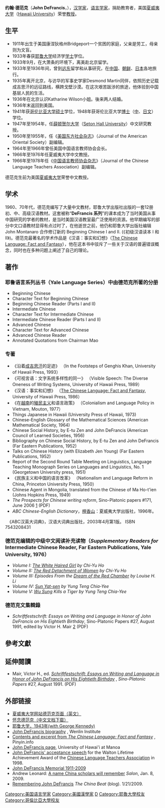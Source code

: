 {{Link style|time=2015-12-11T06:12:54+00:00}}
'''约翰·德范克'''（'''John DeFrancis'''，{{bd|1911年|8月31日|2009年|1月2日|catIdx=D}}），[[汉学家|汉学家]]，[[语言学家|语言学家]]，捐助教育者，美国[[夏威夷大学|夏威夷大学]]（[[:en:Hawaii_University|Hawaii University]]）荣誉[[教授|教授]]。

==生平==
*1911年出生于美国康涅狄格州Bridgeport一个贫困的家庭，父亲是劳工，母亲则为文盲。
*1933年春获[[耶鲁大学|耶鲁大学]]经济学[[学士|学士]]学位。
*1933年9月，在大萧条的环境下，离美赴北京留学。
*1933年至1936年间，曾到[[远东|远东]]留学和从事研究，在[[中国|中国]]、[[朝鲜|朝鲜]]、[[日本|日本]]各地旅行。
*1935年离开北京，与访华的军事史学家Desmond Martin同伴，依照历史记载成吉思汗的远征路线，横跨戈壁沙漠。在这次艰苦跋涉的旅途，他体验到中国基层人民的生活。
*1936年在北京认识Katharine Wilson小姐。後来两人结婚。
*1936年末返回到美国。
*1941年获[[哥伦比亚大学|哥伦比亚大学]][[硕士|硕士]]学位，1948年获哥伦比亚大学[[博士|博士]]（[[汉语|中]]、[[日文|日文]]）学位。
*1947年至1954年，任[[薛顿贺尔大学|薛顿贺尔大学]]（[[:en:Seton_Hall_University|Seton Hall University]]）中文研究教授。
*1950年至1955年，任《[[美国东方社会杂志|美国东方社会杂志]]》（Journal of the American Oriental Society）副编辑。
*1964年至1966年曾任美国中国语言教师协会会长。
*1966年至1976年任夏威夷大学中文教授。
*1966年至1978年任《[[中国语言教师协会杂志|中国语言教师协会杂志]]》（Journal of the Chinese Language Teachers Association）副编辑。

德范克生前为美国[[夏威夷大学|夏威夷大学]]荣誉中文教授。

==学术==
1960、70年代，德范克编写了大量中文教材，耶鲁大学出版社出版的一套12册初、中、高级汉语教材。这套被称“'''DeFrancis 系列'''”的课本成为了当时美国从事中国研究的学者的教材，是当时美国汉语教室最广泛使用的资源。他早期编写的部分中文口语教材显得有点过时了，在他逝世之前，他仍和耶鲁大学出版社编辑 John Montanaro 合作修订新的 Beginning Chinese I and II. (《初级汉语读本 I 和 II》)。德范克最著名的学术作品是《汉语：事实和幻想》（[[:en:The_Chinese_Language:_Fact_and_Fantasy|The Chinese Language: Fact and Fantasy]]），他在这本书中驳斥了一些关于汉语的普遍错误概念，同时也在多种问题上阐述了自己的理论。
 
==著作==
===耶鲁语言系列丛书（Yale Language Series）中由德范克所著的分册===
* Beginning Chinese
* Character Text for Beginning Chinese
* Beginning Chinese Reader (Parts I and II)
* Intermediate Chinese
* Character Text for Intermediate Chinese
* Intermediate Chinese Reader (Parts I and II)
* Advanced Chinese
* Character Text for Advanced Chinese
* Advanced Chinese Reader
* Annotated Quotations from Chairman Mao

===专著===
* 《沿着[[成吉思汗|成吉思汗]]的足迹》 （In the Footsteps of Genghis Khan, University of Hawaii Press, 1993）
* 《可视言语：文字系统多样性的同一》 （Visible Speech: The Diverse Oneness of Writing Systems, University of Hawaii Press, 1989）
* 《汉语：事实和幻想》 （[[:en:The_Chinese_Language:_Fact_and_Fantasy|The Chinese Language: Fact and Fantasy]], University of Hawaii Press, 1986）
* 《在[[越南|越南]]的[[殖民主义|殖民主义]]和语言政策》 （Colonialism and Language Policy in Vietnam, Mouton, 1977）
* Things Japanese in Hawaii (University Press of Hawaii, 1973)
* Chinese-English Glossary of the Mathematical Sciences (American Mathematical Society, 1964)
* Chinese Social History, by E-tu Zen and John DeFrancis (American Council of Learned Societies, 1956)
* Bibliography on Chinese Social History, by E-tu Zen and John DeFrancis (Far Eastern Publications, 1952)
* Talks on Chinese History (with Elizabeth Jen Young) (Far Eastern Publications, 1952)
* Report of the Second Round Table Meeting on Linguistics, Language Teaching Monograph Series on Languages and Linguistics, No. 1 (Georgetown University press, 1951)
* 《民族主义和中国的语言改革》 （Nationalism and Language Reform in China, Princeton University Press, 1950）
* Chinese Agent in Mongolia, translated from the Chinese of Ma Ho-t'ien (Johns Hopkins Press, 1949)
* ''The Prospects for Chinese writing reform'', Sino-Platonic papers #171, June 2006 [http://www.sino-platonic.org/complete/spp171_chinese_writing_reform.pdf] {{Wayback|url=http://www.sino-platonic.org/complete/spp171_chinese_writing_reform.pdf |date=20070730103420 }} (PDF)
* ''ABC Chinese-English Dictionary''，[[檀香山|檀香山]]：夏威夷大学出版社，1996年。
　《ABC汉英大词典》，汉语大词典出版社，2003年4月第1版。 ISBN 7543208431

===德范克编辑的中级中文阅读补充读物（''Supplementary Readers for'' Intermediate Chinese Reader, Far Eastern Publications, Yale University, 1976）===
* ''Volume I: [[:en:The_White_Haired_Girl|The White Haired Girl]] by Chi-Yu Ho''
* ''Volume II: [[:en:The_Red_Detachment_of_Women|The Red Detachment of Women]] by Chi-Yu Ho''
* ''Volume III: Episodes From the [[:en:Dream_of_the_Red_Chamber|Dream of the Red Chamber]] by Louise H. Li''
* ''Volume IV: [[:en:Sun_Yat-sen|Sun Yat-sen]] by Yung Teng Chia-Yee''
* ''Volume V: [[:en:Wu_Song|Wu Sung]] Kills a Tiger by Yung Teng Chia-Yee''

===德范克文集輯錄===
* ''Schriftfestschrift: Essays on Writing and Language in Honor of John DeFrancis on His Eightieth Birthday'', Sino-Platonic Papers #27, August 1991, edited by Victor H. Mair [http://www.sino-platonic.org/complete/spp027_john_defrancis.pdf] {{Wayback|url=http://www.sino-platonic.org/complete/spp027_john_defrancis.pdf |date=20070702063401 }}(PDF)

==參考文獻==
{{refbegin}}
{{cite journal | first = Victor H. | last = Mair | authorlink=Victor H. Mair | title = John DeFrancis, August 31, 1911 – January 2, 2009 | journal = Journal of Chinese Linguistics | volume = 37 | number = 1 | year = 2009 | jstor = 23753621 | pages = 184–6 | ref = harv }}
{{refend}}

==延伸閱讀==
{{refbegin}}
*Mair, Victor H., ed. ''[http://www.sino-platonic.org/complete/spp027_john_defrancis.pdf Schriftfestschrift: Essays on Writing and Language in Honor of John DeFrancis on His Eightieth Birthday] {{Wayback|url=http://www.sino-platonic.org/complete/spp027_john_defrancis.pdf |date=20070702063401 }}'', ''Sino-Platonic Papers'' #27, August 1991. (PDF)
{{refend}}

==外部链接==
{{Wikiquote|John DeFrancis}}
* [https://web.archive.org/web/20070609233324/http://www.chinesestudies.hawaii.edu/community/associates/defrancis_john.html 夏威夷大学网站德范克页面（英文）]
* [http://johndefrancis.wordpress.com/2009/01/02/about/e8bfbde5bfb5defrancis/ 怀念德范克（中文文档下载）] {{Wayback|url=http://johndefrancis.wordpress.com/2009/01/02/about/e8bfbde5bfb5defrancis/ |date=20090921065452 }}
* [http://www.flickr.com/photos/johndefrancis/3166369078/in/photostream/ 耶鲁大学，1943年(with George Kennedy)] {{Wayback|url=http://www.flickr.com/photos/johndefrancis/3166369078/in/photostream/ |date=20140912205152 }}
* [https://wenlin.com/jdf John DeFrancis biography] {{Wayback|url=https://wenlin.com/jdf |date=20180213080024 }}, Wenlin Institute
* [http://www.pinyin.info/readings/chinese_language.html Contents and excerpt from ''The Chinese Language: Fact and Fantasy''] {{Wayback|url=http://www.pinyin.info/readings/chinese_language.html |date=20180210021857 }}, Pinyin.info
* [https://web.archive.org/web/20110718121020/http://www.chinesestudies.hawaii.edu/community/?person=DeFrancis_John&group=associates John DeFrancis page], University of Hawai'i at Manoa
* [https://www.youtube.com/watch?v=afaVjLlnUtQ&feature=youtu.be John DeFrancis' acceptance speech] for the Walton Lifetime Achievement Award of the [[Chinese_Language_Teachers_Association|Chinese Language Teachers Association]] in 1998.
* [http://johndefrancis.wordpress.com/ John DeFrancis Memorial 1911-2009] {{Wayback|url=http://johndefrancis.wordpress.com/ |date=20090825194839 }}
* Andrew Leonard: [http://www.salon.com/tech/htww/2009/01/08/john_defrancis/index.html?source=rss&aim=/tech/htww A name China scholars will remember] {{Webarchive|url=https://archive.is/20130201214213/http://www.salon.com/tech/htww/2009/01/08/john_defrancis/index.html?source=rss&aim=/tech/htww |date=2013-02-01 }} ''Salon'', Jan. 8, 2009.
* [http://thechinabeat.blogspot.com/2009/01/remembering-john-defrancis.html Remembering John DeFrancis] {{Wayback|url=http://thechinabeat.blogspot.com/2009/01/remembering-john-defrancis.html |date=20170726045759 }} ''The China Beat'' (blog). 1/21/2009.

{{Authority control}}
{{DEFAULTSORT:DeFrancis, John}}
[[Category:美国语言学家|Category:美国语言学家]]
[[Category:美國漢學家|Category:美國漢學家]]
[[Category:夏威夷大學教師|D]]
[[Category:耶魯大學校友|Category:耶魯大學校友]]
[[Category:哥倫比亞大學校友|Category:哥倫比亞大學校友]]